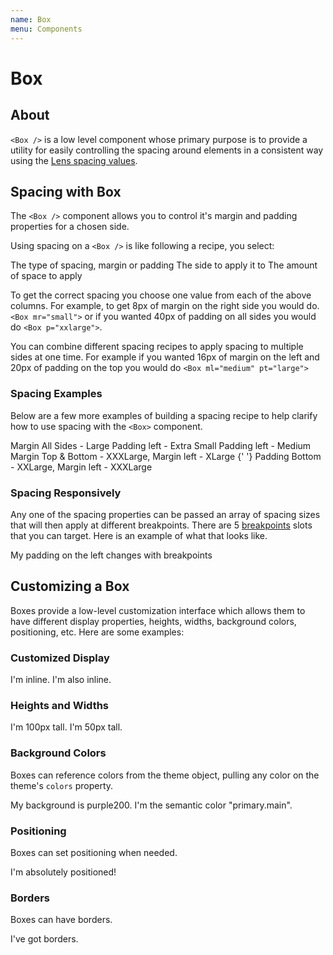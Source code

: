 ```yaml
---
name: Box
menu: Components
---
```



# Box

## About

`<Box />` is a low level component whose primary purpose is to provide a utility for easily controlling the spacing around elements in a consistent way using the [Lens spacing values](/#!/Spacing).

## Spacing with Box

The `<Box />` component allows you to control it's margin and padding properties for a chosen side.

Using spacing on a `<Box />` is like following a recipe, you select:

<List type="number">
  <ListItem>The type of spacing, margin or padding</ListItem>
  <ListItem>The side to apply it to </ListItem>
  <ListItem>The amount of space to apply</ListItem>
</List>


<BoxSpacingRecipeTable />

To get the correct spacing you choose one value from each of the above columns. For example, to get 8px of margin on the right side you would do. `<Box mr="small">` or if you wanted 40px of padding on all sides you would do `<Box p="xxlarge">`.

You can combine different spacing recipes to apply spacing to multiple sides at one time. For example if you wanted 16px of margin on the left and 20px of padding on the top you would do `<Box ml="medium" pt="large">`

### Spacing Examples

Below are a few more examples of building a spacing recipe to help clarify how to use spacing with the `<Box>` component.

<Playground>
  <Box m="large">Margin All Sides - Large</Box>
  <Box pl="xsmall">Padding left - Extra Small</Box>
  <Box pl="medium">Padding left - Medium</Box>
  <Box my="xxxlarge" ml="xlarge">
    Margin Top & Bottom - XXXLarge, Margin left - XLarge
  </Box>
  <Box pb="xxlarge" ml="xxxlarge">
    {' '}
    Padding Bottom - XXLarge, Margin left - XXXLarge
  </Box>
</Playground>

### Spacing Responsively

Any one of the spacing properties can be passed an array of spacing sizes that will then apply at different breakpoints. There are 5 [breakpoints](/#!/Breakpoints) slots that you can target. Here is an example of what that looks like.

<Playground>
  <Box
    pl={[
      'xsmall', // xsmall spacing up to the first breakpoint
      'medium', // medium spacing after first breakpoint
      'xlarge', // xlarge spacing after second breakpoint
      'xxxlarge', // xxxlarge spacing after third breakpoint
    ]}
  >
    My padding on the left changes with breakpoints
  </Box>
</Playground>

## Customizing a Box

Boxes provide a low-level customization interface which allows them to have different display properties, heights, widths, background colors, positioning, etc. Here are some examples:

### Customized Display

<Playground>
  <Box display="inline">I'm inline.</Box>
  <Box display="inline">I'm also inline.</Box>
</Playground>

### Heights and Widths

<Playground>
  <Box
    display="inline-block"
    height="100px"
    bg="palette.green200"
    p="small"
    minWidth="200px"
  >
    I'm 100px tall.
  </Box>
  <Box
    display="inline-block"
    height="50px"
    bg="palette.blue200"
    ml="small"
    p="small"
    width="100px"
  >
    I'm 50px tall.
  </Box>
</Playground>

### Background Colors

Boxes can reference colors from the theme object, pulling any color on the theme's `colors` property.

<Playground>
  <Box bg="palette.purple200">My background is purple200.</Box>
  <Box bg="semanticColors.primary.main">
    I'm the semantic color "primary.main".
  </Box>
</Playground>

### Positioning

Boxes can set positioning when needed.

<Playground>
  <Box p="small" position="relative">
    <Box position="absolute" top="0" right="0" bg="palette.red300">
      I'm absolutely positioned!
    </Box>
  </Box>
</Playground>

### Borders

Boxes can have borders.

<Playground>
  <Box
    width="50px"
    height="50px"
    bg="palette.purple200"
    border="1px solid black"
    borderRadius="4px"
  >
    I've got borders.
  </Box>
</Playground>

